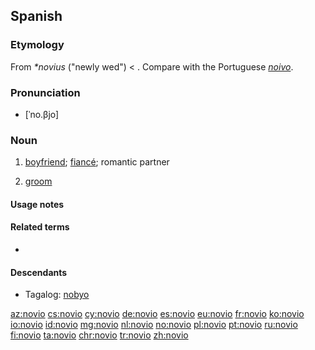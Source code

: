 ==Spanish==

===Etymology===
From {{etyl|VL.|es}} ''*novius'' ("newly wed") < {{etyl|la|es}} {{m|la|novus||new}}. Compare with the Portuguese ''[[noivo]]''.
===Pronunciation===
*[ˈno.βjo]

===Noun===
{{es-noun|m|f=novia}}

# [[boyfriend]]; [[fiancé]]; romantic partner
# {{label|es|wedding}} [[groom]]

====Usage notes====
{{es-note-noun-mf}}

====Related terms====
* {{l|es|noviazgo}} {{g|m}}

====Descendants====
* Tagalog: [[nobyo]]

[[az:novio]]
[[cs:novio]]
[[cy:novio]]
[[de:novio]]
[[es:novio]]
[[eu:novio]]
[[fr:novio]]
[[ko:novio]]
[[io:novio]]
[[id:novio]]
[[mg:novio]]
[[nl:novio]]
[[no:novio]]
[[pl:novio]]
[[pt:novio]]
[[ru:novio]]
[[fi:novio]]
[[ta:novio]]
[[chr:novio]]
[[tr:novio]]
[[zh:novio]]